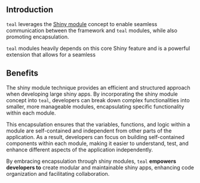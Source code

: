 ## Introduction

`teal` leverages the [Shiny module](https://rstudio.github.io/shiny/reference/moduleServer.html) concept to enable seamless communication between the framework and `teal` modules, while also promoting encapsulation.

`teal` modules heavily depends on this core Shiny feature and is a powerful extension that allows for a seamless

## Benefits

The shiny module technique provides an efficient and structured approach when developing large shiny apps.
By incorporating the shiny module concept into `teal`, developers can break down complex functionalities into smaller, more manageable modules, encapsulating specific functionality within each module.

This encapsulation ensures that the variables, functions, and logic within a module are self-contained and independent from other parts of the application.
As a result, developers can focus on building self-contained components within each module, making it easier to understand, test, and enhance different aspects of the application independently.

By embracing encapsulation through shiny modules, `teal` **empowers developers to** create modular and maintainable shiny apps, enhancing code organization and facilitating collaboration.
